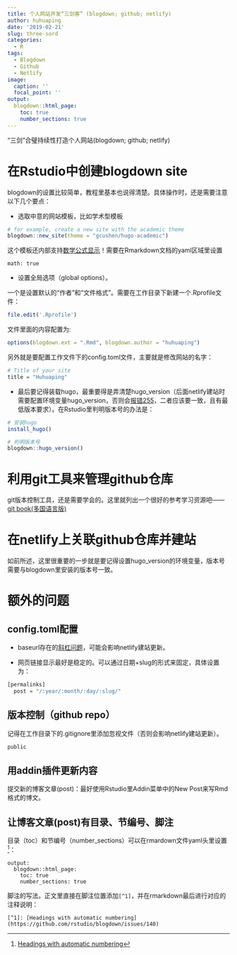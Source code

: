 ```yaml
---
title: 个人网站开发“三剑客” (blogdown; github; netlify) 
author: huhuaping
date: '2019-02-21'
slug: three-sord
categories: 
  - R
tags: 
  - Blogdown
  - Github
  - Netlify
image:
  caption: ''
  focal_point: ''
output:
  blogdown::html_page:
    toc: true
    number_sections: true
---
```


“三剑”合璧持续性打造个人网站(blogdown; github; netlify)

# 在Rstudio中创建blogdown site

blogdown的设置比较简单，教程里基本也说得清楚。具体操作时，还是需要注意以下几个要点：

- 选取中意的网站模板，比如学术型模板

```r
# for example, create a new site with the academic theme
blogdown::new_site(theme = "gcushen/hugo-academic")
```

这个模板还内部支持[数学公式显示](https://github.com/rstudio/blogdown/issues/36)！需要在Rmarkdown文档的yaml区域里设置

```
math: true
```

- 设置全局选项（global options）。

一个是设置默认的“作者”和“文件格式”。需要在工作目录下新建一个.Rprofile文件：

```r
file.edit('.Rprofile')
```
文件里面的内容配置为:

```r
options(blogdown.ext = ".Rmd", blogdown.author = "huhuaping")
```

另外就是要配置工作文件下的config.toml文件，主要就是修改网站的名字：

```r
# Title of your site
title = "Huhuaping"
```
- 最后要记得装载hugo，最重要得是弄清楚hugo_version（后面netlify建站时需要配置环境变量hugo_version，否则会[报错255](https://gohugo.io/hosting-and-deployment/hosting-on-netlify/)，二者应该要一致，且有最低版本要求）。在Rstudio里判明版本号的办法是：

```r
# 安装hugo
install_hugo()

# 判明版本号
blogdown::hugo_version()
```
# 利用git工具来管理github仓库

git版本控制工具，还是需要学会的。这里就列出一个很好的参考学习资源吧——[git book(多国语言版)](https://git-scm.com/book/zh/v2)

# 在netlify上关联github仓库并建站

如前所述，这里很重要的一步就是要记得设置hugo_version的环境变量，版本号需要与blogdown里安装的版本号一致。

# 额外的问题

## config.toml配置

- baseurl存在的[斜杠问题](https://github.com/rstudio/blogdown/issues/114)，可能会影响netlify建站更新。

- 网页链接显示最好是稳定的。可以通过日期+slug的形式来固定，具体设置为：

```r
[permalinks]
  post = "/:year/:month/:day/:slug/"
```

## 版本控制（github repo）

记得在工作目录下的.gitignore里添加忽视文件（否则会影响netlify建站更新）。

```r
public
```

## 用addin插件更新内容

提交新的博客文章(post)：最好使用Rstudio里Addin菜单中的New Post来写Rmd格式的博文。

## 让博客文章(post)有目录、节编号、脚注

目录（toc）和节编号（number_sections）可以在rmardown文件yaml头里设置[^1]：

```
output:
  blogdown::html_page:
    toc: true
    number_sections: true
```

脚注的写法。正文里直接在脚注位置添加`[^1]`，并在rmarkdown最后进行对应的注释说明：


```
[^1]: [Headings with automatic numbering](https://github.com/rstudio/blogdown/issues/140)
```


[^1]: [Headings with automatic numbering](https://github.com/rstudio/blogdown/issues/140)